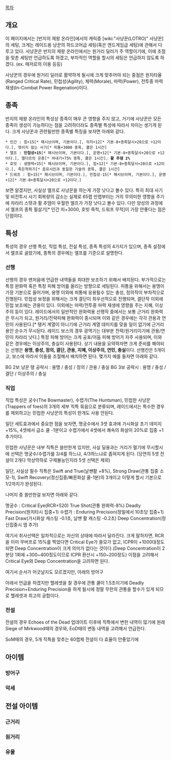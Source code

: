 [[목차]]
== 개요 ==
이 페이지에서는 [반지의 제왕 온라인]에서의 캐릭중 [wiki:"사냥꾼(LOTRO)" 사냥꾼]의 세팅, 크게는 레이드용 냥꾼의 하드코어급 세팅(혹은 앤드게임급 세팅)에 관해서 다루고 있다. 사냥꾼은 반지의 제왕 온라인에서는 원거리 딜러가 주 역할이기에, 이에 초점을 맞춘 세팅만 언급하도록 하겠고, 부차적인 역할을 할시의 세팅은 언급하지 않도록 하겠다. (ex. 매저로의 이용 등등)

사냥꾼의 경우에 원거리 딜러로 활약하게 될시에 크게 맞추어야 되는 중점은 원치타율(Ranged Critical Rate), 민첩성(Agility), 체력(Morale), 마력(Power), 전투중 마력재생(In-Combat Power Regenation)이다.
== 종족 ==
반지의 제왕 온라인의 특성상 종족이 매우 큰 영향을 주지 않고, 거기에 사냥꾼은 모든 종족이 생성이 가능하다는 점을 고려하더라도 종족별 특성에 따라서 차이는 생기게 된다. 크게 사냥꾼과 관련될만한 종족별 특징을 보자면 아래와 같다.
 * 인간 : 힘+15[* 패시브이며, 기본이다.], 의지+12[* 기본-8+종특달시+20으로 +12이다.], 꺾이지 않는 사기[* 피통+3000 종특, 쿨은 1시간]
 * 엘프 : '''민첩성+15'''[* 패시브이며, 기본이다.], 운명+12[* 기본-8+종특달시+20으로 +12이다.], 엘다르의 은총[* 쳐내기+75% 종특, 쿨은 1시간], '''활 추뎀 2%'''
 * 호빗 : 생명력+15[* 패시브이며, 기본이다.], 힘+12[* 기본-8+종특달시+20으로 +12이다.], 죽은척하기[* 음유시인과 동일한 기술의 종특, 쿨은 1시간]
 * 드워프 : 힘+15[* 패시브이며, 기본이다.], 민첩성-15[* 패시브이며, 기본이다.], 운명+12[* 기본-8+종특달시+20으로 +12이다.]
보면 알겠지만, 사실상 엘프로 사냥꾼을 하는게 가장 낫다고 볼수 있다. 특히 최대 사기 및 비전투시 사기 회복량의 감소는 실제로 65랩 만랩부터는 거의 무의미한 영향을 주기에 차라리 스텟과 활 추뎀이 우월한 엘프가 가장 낫다고 볼수 있다. 다만 양성의 과정에서 엘프의 종특 필살기[* 인간 피+3000, 호빗 죽척, 드워프 무적]이 가장 안좋다는 점은 단점이다.
== 특성 ==
특성의 경우 선행 특성, 직업 특성, 전설 특성, 종족 특성의 4가지가 있으며, 종족 설정에서 엘프로 골랐기에, 종특의 경우에는 엘프를 기준으로 설명한다.
=== 선행 ===
선행의 경우 맨처음에 언급한 내역들을 최대한 보조하기 위해서 배치된다. 부가적으로는 특정 완화력 혹은 특정 피해 방어를 올리는 방향으로 세팅된다. 
피통을 위해서는 용맹이 가장 기본으로 들어가며, 용맹 이외에 피통에 응용될수 있는 충성, 정의작이 부차적으로 진행된다.
민첩성 보정을 위해서는 크게 결단이 최우선적으로 진행되며, 결단작 이외에 민첩 보조에는 관용이 있다. 
이외에는 마력/전투중 마력 재생에 영향을 주는 지혜, 이상주의 등이 있다. 
레이드에서의 일반적인 완화력용 선행작 중에서는 보통 근거리 완화력은 무시가 되고, 원거리/전략피해 완화력이 중시되며 이와 같은 경우에는 각각 관용과 연민이 사용된다.[* 탱커 계열이 아니기에 근거리 계열 데미지를 맞을 일이 없기에 근거리용인 순수가 무시된다. 레이드 보스의 경우 광역기는 대부분 전략/원거리이기에 관용/연민이 차라리 낫다.]
특정 피해 방어는 크게 공포/어둠 피해 방어가 자주 사용되며, 이와 같은 경우에는 이상주의, 충실이 사용된다.
상기 내용을 요약하자면 크게 준비를 해야되는 선행은 '''용맹, 충성, 정의, 결단, 관용, 지혜, 이상주의, 연민, 충실'''이다. 선행칸은 5개이고, 보스에 따라서 이들을 조절해서 배치하면 된다. 몇가지 예를 들자면 아래와 같다.

BG 2보 냥꾼 탱 공략시 : 용맹 / 충성 / 정의 / 관용 / 충실
BG 3보 공략시 : 용맹 / 충성 / 결단 / 이상주의 / 충실

=== 직업 ===
직업 특성은 궁수(The Bowmaster), 수렵가(The Huntsman), 민첩한 사냥꾼(Trappers of foes)의 3개의 세부 직특 묶음으로 분류되며, 레이드에서는 특수한 경우를 제외하고는 민첩한 사냥꾼의 특성이 한개도 사용 안된다.

일단 세트효과에서 중요한 점을 보자면,
명궁수에서 3셋 효과에 가시화살 초기 데미지 +15%, 4셋에서 급소 쿨 -1분이고 수렵가에서 4셋에서 쾌속의 화살이 20%로 집중 +1추가이다.

민첩한 사냥꾼은 내부 직특은 쓸만한게 있지만, 사실 딜용과는 거리가 멀기에 무시할시에 선택은 명궁수/수렵가를 3/4를 하느냐, 4/3하느냐로 좁혀지게 된다. (당연히 5셋 전설이 2개다 막상막하로 구제불능인지라 5셋 선택은 제외)

일단, 사실상 필수 직특은 Swift and True(날썐활 +8%), Strong Draw(관통 집중 소모-1), Swift Recovery(정신집중/빠른화살 쿨-1분)의 3개이고 이렇게 할시 기본으로 1/2까지가 완성된다. 

나머지 중 쓸만한걸 보자면 아래와 같다.

명궁수 :
Critical Eye(RCR+520)
True Shot(관통 완화력-8%)
Deadly Precision(원치타시 집중+1)
수렵가 : 
Enduring Precision(정밀에서 10초당 집중+1)
Fast Draw(가시화살 캐스팅 -0.1초, 날쌘 활 캐스팅 -0.2초)
Deep Concentration(정신집중시 엠 추가)

여기서 취사선택은 일차적으로는 자신의 상태에 따라서 달라진다. 
크게 말하자면, RCR을 이미 무버프로 15%를 찍었다면 Critical Eye가 쓸모가 없고, ICPR이 +1000대정도 되면 Deep Concentration이 크게 의미가 없다는 것이다.(Deep Concentration이 2분당 1회에 +300~400정도이므로 ICPR 환산시 +150~200정도) 이점을 고려해서 Critical Eye와 Deep Concentration을 고려하면 된다.

여기서 순서가 어긋날지도 모르겠지만, 아래의 방어구

아래서 언급을 하겠지만 헬레셋을 찰 경우에 관통 쿨이 1.5초이기에 Deadly Precision+Enduring Precision을 하게 될시에 정말 무한의 관통을 할수가 있게 되므로 헬레셋과 최고의 궁합이다.





=== 전설 ===
전설의 경우 Echoes of the Dead 업데이트 이후에 직특에서 변한 내역이 많기에 원래 Siege of Mirkwood때의 경우와, EoD때의 변동 내역을 고려해서 언급한다.

SoM때의 경우, 5개 직특을 맞추는 60랩제 전설이 다 효율이 안좋았기에 


== 아이템 ==
=== 방어구 ===
=== 악세 ===
== 전설 아이템 ==
=== 근거리 ===
=== 원거리 ===
=== 유물 ===

